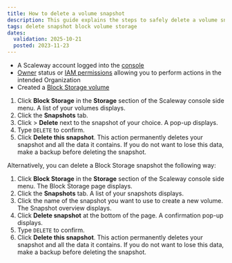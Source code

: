 ```yaml
---
title: How to delete a volume snapshot
description: This guide explains the steps to safely delete a volume snapshot from your Scaleway account.
tags: delete snapshot block volume storage
dates:
  validation: 2025-10-21
  posted: 2023-11-23
---
```



<Requirements />

- A Scaleway account logged into the [console](https://console.scaleway.com)
- [Owner](/iam/concepts/#owner) status or [IAM permissions](/iam/concepts/#permission) allowing you to perform actions in the intended Organization
- Created a [Block Storage volume](/block-storage/how-to/create-a-volume/)


1. Click **Block Storage** in the **Storage** section of the Scaleway console side menu. A list of your volumes displays.
2. Click the **Snapshots** tab.
3. Click <Icon name="more" /> > **Delete** next to the snapshot of your choice. A pop-up displays.
4. Type `DELETE` to confirm.
5. Click **Delete this snapshot**.
    <Message type="important">
      This action permanently deletes your snapshot and all the data it contains. If you do not want to lose this data, make a backup before deleting the snapshot.
    </Message>

Alternatively, you can delete a Block Storage snapshot the following way:

1. Click **Block Storage** in the **Storage** section of the Scaleway console side menu. The Block Storage page displays.
2. Click the **Snapshots** tab. A list of your snapshots displays.
3. Click the name of the snapshot you want to use to create a new volume. The Snapshot overview displays.
4. Click **Delete snapshot** at the bottom of the page. A confirmation pop-up displays.
5. Type `DELETE` to confirm.
6. Click **Delete this snapshot**.
    <Message type="important">
      This action permanently deletes your snapshot and all the data it contains. If you do not want to lose this data, make a backup before deleting the snapshot.
    </Message>
